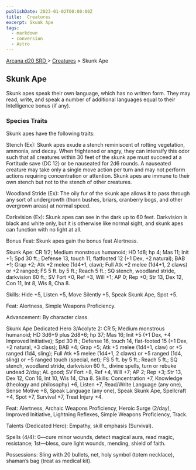 ```yaml
---
publishDate: 2023-01-02T00:00:00Z
title:  Creatures
excerpt: Skunk Ape
tags:
  - markdown
  - conversion
  - Astro
---
```


[ Arcana d20 SRD ](/#arcanaD20) > [ Creatures](arcana-d20-srd-creatures-index) > Skunk Ape

##  Skunk Ape

Skunk apes speak their own language, which has no written form. They may read,
write, and speak a number of additional languages equal to their Intelligence
bonus (if any).

###  Species Traits

Skunk apes have the following traits:

Stench (Ex): Skunk apes exude a stench reminiscent of rotting vegetation,
ammonia, and decay. When frightened or angry, they can intensify this odor
such that all creatures within 30 feet of the skunk ape must succeed at a
Fortitude save (DC 12) or be nauseated for 2d6 rounds. A nauseated creature
may take only a single move action per turn and may not perform actions
requiring concentration or attention. Skunk apes are immune to their own
stench but not to the stench of other creatures.

Woodland Stride (Ex): The oily fur of the skunk ape allows it to pass through
any sort of undergrowth (thorn bushes, briars, cranberry bogs, and other
overgrown areas) at normal speed.

Darkvision (Ex): Skunk apes can see in the dark up to 60 feet. Darkvision is
black and white only, but it is otherwise like normal sight, and skunk apes
can function with no light at all.

Bonus Feat: Skunk apes gain the bonus feat Alertness.

Skunk Ape: CR 1/2; Medium monstrous humanoid; HD 1d8; hp 4; Mas 11; Init +1;
Spd 30 ft.; Defense 13, touch 11, flatfooted 12 (+1 Dex, +2 natural); BAB +1;
Grap +2; Atk +2 melee (1d4+1, claw); Full Atk +2 melee (1d4+1, 2 claws) or +2
ranged; FS 5 ft. by 5 ft.; Reach 5 ft.; SQ stench, woodland stride, darkvision
60 ft.; SV Fort +0, Ref +3, Will +1; AP 0; Rep +0; Str 13, Dex 12, Con 11, Int
8, Wis 8, Cha 8.

Skills: Hide +5, Listen +5, Move Silently +5, Speak Skunk Ape, Spot +5.

Feat: Alertness, Simple Weapons Proficiency.

Advancement: By character class.

Skunk Ape Dedicated Hero 3/Acolyte 2: CR 5; Medium monstrous humanoid; HD
3d6+9 plus 2d8+6; hp 37; Mas 16; Init +5 (+1 Dex, +4 Improved Initiative); Spd
30 ft.; Defense 16, touch 14, flat-footed 15 (+1 Dex, +2 natural, +3 class);
BAB +4; Grap +5; Atk +5 melee (1d4+1, claw) or +5 ranged (1d4, sling); Full
Atk +5 melee (1d4+1, 2 claws) or +5 ranged (1d4, sling) or +5 ranged touch
(special, net); FS 5 ft. by 5 ft.; Reach 5 ft.; SQ stench, woodland stride,
darkvision 60 ft., divine spells, turn or rebuke undead 2/day; AL good; SV
Fort +8, Ref +4, Will +7; AP 2; Rep +3; Str 13, Dex 12, Con 16, Int 10, Wis
14, Cha 8. Skills: Concentration +7, Knowledge (theology and philosophy) +6,
Listen +7, Read/Write Language (any one), Sense Motive +8, Speak Language (any
one), Speak Skunk Ape, Spellcraft +4, Spot +7, Survival +7, Treat Injury +4.

Feat: Alertness, Archaic Weapons Proficiency, Heroic Surge (2/day), Improved
Initiative, Lightning Reflexes, Simple Weapons Proficiency, Track.

Talents (Dedicated Hero): Empathy, skill emphasis (Survival).

Spells (4/4): 0—cure minor wounds, detect magical aura, read magic,
resistance; 1st—bless, cure light wounds, mending, shield of faith.

Possessions: Sling with 20 bullets, net, holy symbol (totem necklace),
shaman’s bag (treat as medical kit).

